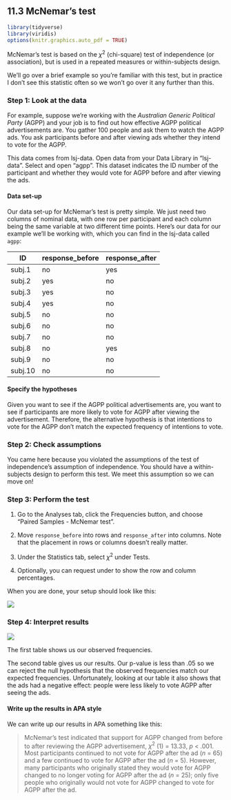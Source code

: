 ## 11.3 McNemar's test

```r
library(tidyverse)
library(viridis)
options(knitr.graphics.auto_pdf = TRUE)
```

McNemar's test is based on the $\chi^2$ (chi-square) test of independence (or association), but is used in a repeated measures or within-subjects design.

We'll go over a brief example so you're familiar with this test, but in practice I don't see this statistic often so we won't go over it any further than this.

### Step 1: Look at the data

For example, suppose we're working with the *Australian Generic Political Party* (AGPP) and your job is to find out how effective AGPP political advertisements are. You gather 100 people and ask them to watch the AGPP ads. You ask participants before and after viewing ads whether they intend to vote for the AGPP.

This data comes from lsj-data. Open data from your Data Library in "lsj-data". Select and open "agpp". This dataset indicates the ID number of the participant and whether they would vote for AGPP before and after viewing the ads.

#### Data set-up

Our data set-up for McNemar's test is pretty simple. We just need two columns of nominal data, with one row per participant and each column being the same variable at two different time points. Here's our data for our example we'll be working with, which you can find in the lsj-data called `agpp`:

| ID      | response_before | response_after |
|---------|-----------------|----------------|
| subj.1  | no              | yes            |
| subj.2  | yes             | no             |
| subj.3  | yes             | no             |
| subj.4  | yes             | no             |
| subj.5  | no              | no             |
| subj.6  | no              | no             |
| subj.7  | no              | no             |
| subj.8  | no              | yes            |
| subj.9  | no              | no             |
| subj.10 | no              | no             |

#### Specify the hypotheses

Given you want to see if the AGPP political advertisements are, you want to see if participants are more likely to vote for AGPP after viewing the advertisement. Therefore, the alternative hypothesis is that intentions to vote for the AGPP don't match the expected frequency of intentions to vote.

### Step 2: Check assumptions

You came here because you violated the assumptions of the test of independence's assumption of independence. You should have a within-subjects design to perform this test. We meet this assumption so we can move on!

### Step 3: Perform the test

1.  Go to the Analyses tab, click the Frequencies button, and choose "Paired Samples - McNemar test".

2.  Move `response_before` into rows and `response_after` into columns. Note that the placement in rows or columns doesn't really matter.

3.  Under the Statistics tab, select $\chi^2$ under Tests.

4.  Optionally, you can request under to show the row and column percentages.

When you are done, your setup should look like this:

![](images/12-mcnemar/mcnemar_setup.png)

### Step 4: Interpret results

![](images/12-mcnemar/mcnemar_results.png)

The first table shows us our observed frequencies.

The second table gives us our results. Our p-value is less than .05 so we can reject the null hypothesis that the observed frequencies match our expected frequencies. Unfortunately, looking at our table it also shows that the ads had a negative effect: people were less likely to vote AGPP after seeing the ads.

#### Write up the results in APA style

We can write up our results in APA something like this:

> McNemar's test indicated that support for AGPP changed from before to after reviewing the AGPP advertisement, $\chi^2$ (1) = 13.33, *p* \< .001. Most participants continued to not vote for AGPP after the ad (*n* = 65) and a few continued to vote for AGPP after the ad (*n* = 5). However, many participants who originally stated they would vote for AGPP changed to no longer voting for AGPP after the ad (*n* = 25); only five people who originally would not vote for AGPP changed to vote for AGPP after the ad.
